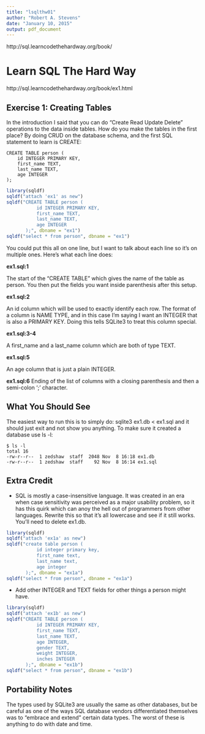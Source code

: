 ```yaml
---
title: "lsqlthw01"
author: "Robert A. Stevens"
date: "January 10, 2015"
output: pdf_document
---
```


http://sql.learncodethehardway.org/book/

# Learn SQL The Hard Way

http://sql.learncodethehardway.org/book/ex1.html

## Exercise 1: Creating Tables

In the introduction I said that you can do "Create Read Update Delete" operations to the data inside tables. How do you make the tables in the first place? By doing CRUD on the database schema, and the first SQL statement to learn is CREATE:

    CREATE TABLE person (
        id INTEGER PRIMARY KEY,
        first_name TEXT,
        last_name TEXT,
        age INTEGER
    );

```r
library(sqldf)
sqldf("attach 'ex1' as new")
sqldf("CREATE TABLE person (
           id INTEGER PRIMARY KEY,
           first_name TEXT,
           last_name TEXT,
           age INTEGER
       );", dbname = "ex1")
sqldf("select * from person", dbname = "ex1")
```

You could put this all on one line, but I want to talk about each line so it's on multiple ones. Here's what each line does:

**ex1.sql:1**

The start of the "CREATE TABLE" which gives the name of the table as person. You then put the fields you want inside parenthesis after this setup.

**ex1.sql:2**

An id column which will be used to exactly identify each row. The format of a column is NAME TYPE, and in this case I'm saying I want an INTEGER that is also a PRIMARY KEY. Doing this tells SQLite3 to treat this column special.

**ex1.sql:3-4**

A first_name and a last_name column which are both of type TEXT.

**ex1.sql:5**

An age column that is just a plain INTEGER.

**ex1.sql:6**
Ending of the list of columns with a closing parenthesis and then a semi-colon ';' character.

## What You Should See

The easiest way to run this is to simply do: sqlite3 ex1.db < ex1.sql and it should just exit and not show you anything. To make sure it created a database use ls -l:

    $ ls -l
    total 16
    -rw-r--r--  1 zedshaw  staff  2048 Nov  8 16:18 ex1.db
    -rw-r--r--  1 zedshaw  staff    92 Nov  8 16:14 ex1.sql

## Extra Credit

- SQL is mostly a case-insensitive language. It was created in an era when case sensitivity was perceived as a major usability problem, so it has this quirk which can anoy the hell out of programmers from other languages. Rewrite this so that it's all lowercase and see if it still works. You'll need to delete ex1.db.

```r
library(sqldf)
sqldf("attach 'ex1a' as new")
sqldf("create table person (
           id integer primary key,
           first_name text,
           last_name text,
           age integer
       );", dbname = "ex1a")
sqldf("select * from person", dbname = "ex1a")
```

- Add other INTEGER and TEXT fields for other things a person might have.

```r
library(sqldf)
sqldf("attach 'ex1b' as new")
sqldf("CREATE TABLE person (
           id INTEGER PRIMARY KEY,
           first_name TEXT,
           last_name TEXT,
           age INTEGER,
           gender TEXT,
           weight INTEGER,
           inches INTEGER
       );", dbname = "ex1b")
sqldf("select * from person", dbname = "ex1b")
```

## Portability Notes

The types used by SQLite3 are usually the same as other databases, but be careful as one of the ways SQL database vendors differentiated themselves was to "embrace and extend" certain data types. The worst of these is anything to do with date and time.
